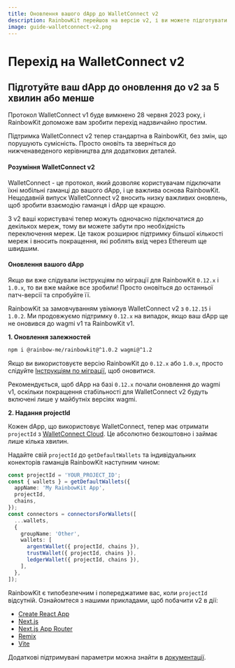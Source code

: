 ```yaml
---
title: Оновлення вашого dApp до WalletConnect v2
description: RainbowKit перейшов на версію v2, і ви можете підготувати ваш dApp за 5 хвилин або менше
image: guide-walletconnect-v2.png
---
```


# Перехід на WalletConnect v2

## Підготуйте ваш dApp до оновлення до v2 за 5 хвилин або менше

Протокол WalletConnect v1 буде вимкнено 28 червня 2023 року, і RainbowKit допоможе вам зробити перехід надзвичайно простим.

Підтримка WalletConnect v2 тепер стандартна в RainbowKit, без змін, що порушують сумісність. Просто оновіть та зверніться до нижченаведеного керівництва для додаткових деталей.

#### Розуміння WalletConnect v2

WalletConnect - це протокол, який дозволяє користувачам підключати їхні мобільні гаманці до вашого dApp, і це важлива основа RainbowKit. Нещодавній випуск WalletConnect v2 вносить низку важливих оновлень, щоб зробити взаємодію гаманця і dApp ще кращою.

З v2 ваші користувачі тепер можуть одночасно підключатися до декількох мереж, тому ви можете забути про необхідність переключення мереж. Це також розширює підтримку більшої кількості мереж і вносить покращення, які роблять вхід через Ethereum ще швидшим.

#### Оновлення вашого dApp

Якщо ви вже слідували інструкціям по міграції для RainbowKit `0.12.x` і `1.0.x`, то ви вже майже все зробили! Просто оновіться до останньої патч-версії та спробуйте її.

RainbowKit за замовчуванням увімкнув WalletConnect v2 з `0.12.15` і `1.0.2`. Ми продовжуємо підтримку `0.12.x` на випадок, якщо ваш dApp ще не оновився до wagmi v1 та RainbowKit v1.

**1. Оновлення залежностей**

```bash
npm i @rainbow-me/rainbowkit@^1.0.2 wagmi@^1.2
```

Якщо ви використовуєте версію RainbowKit до `0.12.x` або `1.0.x`, просто слідуйте [Інструкціям по міграції](/docs/migration-guide), щоб оновитися.

Рекомендується, щоб dApp на базі `0.12.x` почали оновлення до wagmi v1, оскільки покращення стабільності для WalletConnect v2 будуть включені лише у майбутніх версіях wagmi.

**2. Надання projectId**

Кожен dApp, що використовує WalletConnect, тепер має отримати `projectId` з [WalletConnect Cloud](https://cloud.walletconnect.com/). Це абсолютно безкоштовно і займає лише кілька хвилин.

Надайте свій `projectId` до `getDefaultWallets` та індивідуальних конекторів гаманців RainbowKit наступним чином:

```ts
const projectId = 'YOUR_PROJECT_ID';
const { wallets } = getDefaultWallets({
  appName: 'My RainbowKit App',
  projectId,
  chains,
});
const connectors = connectorsForWallets([
  ...wallets,
  {
    groupName: 'Other',
    wallets: [
      argentWallet({ projectId, chains }),
      trustWallet({ projectId, chains }),
      ledgerWallet({ projectId, chains }),
    ],
  },
]);
```

RainbowKit є типобезпечним і попереджатиме вас, коли `projectId` відсутній. Ознайомтеся з нашими прикладами, щоб побачити v2 в дії:

-   [Create React App](https://codesandbox.io/p/sandbox/github/rainbow-me/rainbowkit/tree/main/examples/with-create-react-app)
-   [Next.js](https://codesandbox.io/p/sandbox/github/rainbow-me/rainbowkit/tree/main/examples/with-next)
-   [Next.js App Router](https://codesandbox.io/p/sandbox/github/rainbow-me/rainbowkit/tree/main/examples/with-next-app)
-   [Remix](https://codesandbox.io/p/sandbox/github/rainbow-me/rainbowkit/tree/main/examples/with-remix)
-   [Vite](https://codesandbox.io/p/sandbox/github/rainbow-me/rainbowkit/tree/main/examples/with-vite)

Додаткові підтримувані параметри можна знайти в [документації](https://www.rainbowkit.com/docs/custom-wallet-list#walletconnect).
